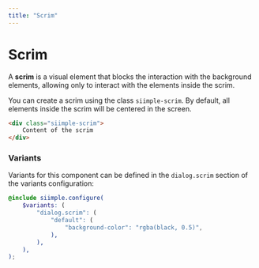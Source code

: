 ```yaml
---
title: "Scrim"
--- 
```


# Scrim

A **scrim** is a visual element that blocks the interaction with the background elements, allowing only to interact with the elements inside the scrim.

You can create a scrim using the class `siimple-scrim`. By default, all elements inside the scrim will be centered in the screen.

```html
<div class="siimple-scrim">
    Content of the scrim
</div>
```

### Variants

Variants for this component can be defined in the `dialog.scrim` section of the variants configuration:

```scss
@include siimple.configure(
    $variants: (
        "dialog.scrim": (
            "default": (
                "background-color": "rgba(black, 0.5)",
            ),
        ),
    ),
);
```
